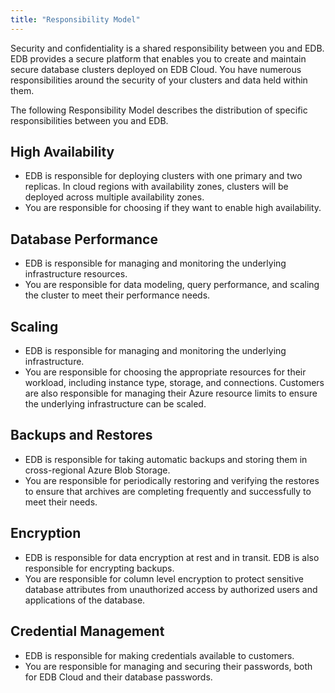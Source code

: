 ```yaml
---
title: "Responsibility Model"
---
```


Security and confidentiality is a shared responsibility between you and EDB. EDB provides a secure platform that enables you to create and maintain secure database clusters deployed on EDB Cloud. You have numerous responsibilities around the security of your clusters and data held within them.

The following Responsibility Model describes the distribution of specific responsibilities between you and EDB.


## High Availability
- EDB is responsible for deploying clusters with one primary and two replicas. In cloud regions with availability zones, clusters will be deployed across multiple availability zones. 
- You are responsible for choosing if they want to enable high availability. 


## Database Performance
- EDB is responsible for managing and monitoring the underlying infrastructure resources. 
- You are responsible for data modeling, query performance, and scaling the cluster to meet their performance needs. 

## Scaling 
- EDB is responsible for managing and monitoring the underlying infrastructure.
- You are responsible for choosing the appropriate resources for their workload, including instance type, storage, and connections. Customers are also responsible for managing their Azure resource limits to ensure the underlying infrastructure can be scaled.

## Backups and Restores
- EDB is responsible for taking automatic backups and storing them in cross-regional Azure Blob Storage. 
- You are responsible for periodically restoring and verifying the restores to ensure that archives are completing frequently and successfully to meet their needs. 

## Encryption
- EDB is responsible for data encryption at rest and in transit. EDB is also responsible for encrypting backups.
- You are responsible for column level encryption to protect sensitive database attributes from unauthorized access by authorized users and applications of the database.

## Credential Management 
- EDB is responsible for making credentials available to customers.
- You are responsible for managing and securing their passwords, both for EDB Cloud and their database passwords.
